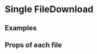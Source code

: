 
<Meta title="2 Pattern Library/4 Slices/File Downloads" component={DownloadableFiles} />

# Single FileDownload
 
 
## Examples

<Canvas>
    <Story name="Single File Download">
        <div style={{padding: "20px"}}>
            <DownloadableFiles
                files={one}
            />
        </div>
    </Story>
</Canvas>

<Canvas>
    <Story name="Multiple File Downloads">
        <div style={{padding: "20px"}}>
            <DownloadableFiles
                files={demoFiles}
            />
        </div>
    </Story>
</Canvas>

<Canvas>
    <Story name="Empty test">
        <div style={{padding: "20px"}}>
            <DownloadableFiles
                files={empty}
            />
        </div>
    </Story>
</Canvas>

## Props of each file

<ArgsTable of={FileDownload} />
